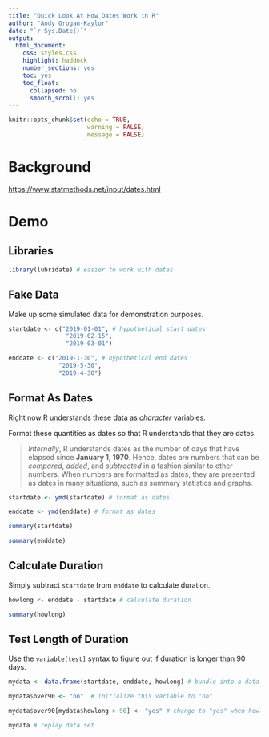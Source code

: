 ```yaml
---
title: "Quick Look At How Dates Work in R"
author: "Andy Grogan-Kaylor"
date: "`r Sys.Date()`"
output: 
  html_document: 
    css: styles.css
    highlight: haddock
    number_sections: yes
    toc: yes
    toc_float:
      collapsed: no
      smooth_scroll: yes
---
```


```r

knitr::opts_chunk$set(echo = TRUE,
                      warning = FALSE,
                      message = FALSE)

```

# Background

[https://www.statmethods.net/input/dates.html](https://www.statmethods.net/input/dates.html)

# Demo

## Libraries

```r

library(lubridate) # easier to work with dates

```

## Fake Data

Make up some simulated data for demonstration purposes.

```r

startdate <- c("2019-01-01", # hypothetical start dates
                "2019-02-15",
                "2019-03-01")

enddate <- c("2019-1-30", # hypothetical end dates
              "2019-5-30",
              "2019-4-30")

```

## Format As Dates

Right now R understands these data as *character* variables.

Format these quantities as dates so that R understands that they are dates.

> *Internally*, R understands dates as the number of days that have elapsed since **January 1, 1970**. Hence, dates are numbers that can be *compared*, *added*, and *subtracted* in a fashion similar to other numbers. When numbers are formatted as dates, they are presented as dates in many situations, such as summary statistics and graphs.

```r

startdate <- ymd(startdate) # format as dates

enddate <- ymd(enddate) # format as dates

```

```r

summary(startdate)

summary(enddate)

```

## Calculate Duration

Simply subtract `startdate` from `enddate` to calculate duration.

```r

howlong <- enddate - startdate # calculate duration

summary(howlong)

```

## Test Length of Duration

Use the `variable[test]` syntax to figure out if duration is longer than 90 days.

```r

mydata <- data.frame(startdate, enddate, howlong) # bundle into a data set

mydata$over90 <- "no"  # initialize this variable to "no"

mydata$over90[mydata$howlong > 90] <- "yes" # change to "yes" when howlong > 90

mydata # replay data set

```






